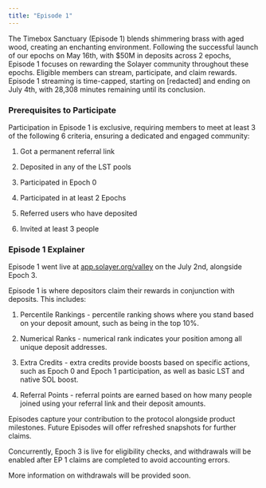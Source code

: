 ```yaml
---
title: "Episode 1"
---
```


The Timebox Sanctuary (Episode 1) blends shimmering brass with aged wood, creating an enchanting environment. Following the successful launch of our epochs on May 16th, with $50M in deposits across 2 epochs, Episode 1 focuses on rewarding the Solayer community throughout these epochs. Eligible members can stream, participate, and claim rewards. Episode 1 streaming is time-capped, starting on \[redacted] and ending on July 4th, with 28,308 minutes remaining until its conclusion.

### Prerequisites to Participate

Participation in Episode 1 is exclusive, requiring members to meet at least 3 of the following 6 criteria, ensuring a dedicated and engaged community:

1. Got a permanent referral link

2. Deposited in any of the LST pools

3. Participated in Epoch 0

4. Participated in at least 2 Epochs

5. Referred users who have deposited

6. Invited at least 3 people

### Episode 1 Explainer

Episode 1 went live at [app.solayer.org/valley](http://app.solayer.org/valley) on the July 2nd, alongside Epoch 3.

Episode 1 is where depositors claim their rewards in conjunction with deposits. This includes:

1. Percentile Rankings - percentile ranking shows where you stand based on your deposit amount, such as being in the top 10%.

2. Numerical Ranks - numerical rank indicates your position among all unique deposit addresses.

3. Extra Credits - extra credits provide boosts based on specific actions, such as Epoch 0 and Epoch 1 participation, as well as basic LST and native SOL boost.

4. Referral Points - referral points are earned based on how many people joined using your referral link and their deposit amounts.

Episodes capture your contribution to the protocol alongside product milestones. Future Episodes will offer refreshed snapshots for further claims.

Concurrently, Epoch 3 is live for eligibility checks, and withdrawals will be enabled after EP 1 claims are completed to avoid accounting errors.

More information on withdrawals will be provided soon.